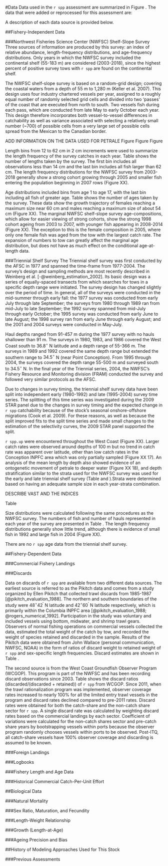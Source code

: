 <!-- ************DATA SECTION**************************************** -->
#Data
Data used in the `r spp` assessment are summarized in Figure \ref{fig:data_plot}. The data that were added or reprocessed for this assessment are:

\begin{enumerate}
  \item Commerical catches (2015-2018)
  \item Observed discard rates (2014-2017)
  \item Northwest Fishereis Science Center Shelf-Slope Survey (2015-2018)
\end{enumerate}

A description of each data source is provided below.

<!-- ********************************************************************** -->
<!-- ************FISHERY-INDEPENDENT DATA********************************** -->
<!-- ********************************************************************** -->

##Fishery-Independent Data

###Northwest Fisheries Science Center (NWFSC) Shelf-Slope Survey
Three sources of information are produced by this survey: an index of relative abundance, length-frequency distributions, and age-frequency distributions. Only years in which the NWFSC survey included the continental shelf (55-183 m) are considered (2003-2018), since the highest percent of positive survey tows with ` r spp` are found on the continental shelf.

The NWFSC shelf-slope survey is based on a random-grid design; covering the coastal waters from a depth of 55 m to 1,280 m (Keller et al. 2007). This design uses four industry chartered vessels per year, assigned to a roughly equal number of randomly selected grid cells and divided into two 'passes' of the coast that are executed from north to south. Two vessels fish during each pass, which are conducted from late May to early October each year. This design therefore incorporates both vessel-to-vessel differences in catchability as well as variance associated with selecting a relatively small number (~700) of possible cells from a very large set of possible cells spread from the Mexican to the Canadian border. 

ADD INFORMATION ON THE DATA USED FOR PETRALE
Figure \ref{tab:strata}
Figure \ref{tab:strata_nwfsc}
Figure \ref{tab:Index_Summary}


Length bins from 12 to 62 cm in 2 cm increments were used to summarize the length frequency of the survey catches in each year. Table \ref{NWcomb_Lengths} shows the number of lengths taken by the survey. The first bin includes all observations less than 14 cm and the last bin includes all fish larger than 62 cm. The length frequency distributions for the NWFSC survey from 2003-2018 generally show a strong cohort growing through 2005 and smaller fish entering the population beginning in 2007 rows (Figure XX). 

Age distributions included bins from age 1 to age 17, with the last bin including all fish of greater age. Table \ref{NWcomb_Ages} shows the number of ages taken by the survey. These data show the growth trajectory of females reaching a maximum size near 60 cm and males reaching a maximum size of about 54 cm (Figure XX). The marginal NWFSC shelf-slope survey age-compositions, which allow for easier viewing of strong cohorts, show the strong 1998 cohort ageing from 2003 to 2007, with younger fish appearing in 2008-2014 (Figure XX). The exception to this is the female composition in 2005, where only one female fish was aged from the tow with the largest catch rate. The expansion of numbers to tow can greatly affect the marginal age distribution, but does not have as much effect on the conditional age-at-length data.

###Triennial Shelf Survey
The Triennial shelf survey was first conducted by the AFSC in 1977 and spanned the time-frame from 1977-2004. The survey's design and sampling methods are most recently described in Weinberg et al. [-@weinberg_estimation_2002]. Its basic design was a series of equally-spaced transects from which searches for tows in a specific depth range were initiated. The survey design has changed slightly over the period of time. In general, all of the surveys were conducted in the mid-summer through early fall: the 1977 survey was conducted from early July through late September; the surveys from 1980 through 1989 ran from mid-July to late September; the 1992 survey spanned from mid-July through early October; the 1995 survey was conducted from early June to late August; the 1998 survey ran from early June through early August; and the 2001 and 2004 surveys were conducted in May-July.

Haul depths ranged from 91-457 m during the 1977 survey with no hauls shallower than 91 m. The surveys in 1980, 1983, and 1986 covered the West Coast south to $36.8^\circ$ N latitude and a depth range of 55-366 m. The surveys in 1989 and 1992 covered the same depth range but extended the southern range to $34.5^\circ$ N (near Point Conception). From 1995 through 2004, the surveys covered the depth range 55-500 m and surveyed south to $34.5^\circ$ N. In the final year of the Triennial series, 2004, the NWFSC's Fishery Resource and Monitoring division (FRAM) conducted the survey and followed very similar protocols as the AFSC.

Due to changes in survey timing, the triennial shelf survey data have been split into independent early (1980-1992) and late (1995-2004) survey time series. The splitting of this time series was investigated during the 2009 STAR panel due to the changes in survey timing and the expected change in `r spp` catchability because of the stock's seasonal onshore-offshore migrations (Cook et al. 2009). For these reasons, as well as because the split improved fits to the
split time series and made small changes to the estimation of the selectivity curves, the 2009 STAR panel supported the split.

`r spp.up` were encountered throughout the West Coast (Figure XX). Larger catch rates were observed around depths of 100 m but no trend in catch rate was apparent over latitude, other than low catch rates in the Conception INPFC area which was only partially sampled (Figure XX 17). An analysis of the mean length by depth also showed evidence of an ontogenetic movement of petrale to deeper water (Figure XX 18), and depth stratification similar to the strata used for the NWFSC survey was used for the early and late triennial shelf survey (Table \ref{tab:strata_tri_early} and \ref{tab:strata_tri_late}).Strata were determined based on having an adequate sample size in each year-strata combination. 

DESCRIBE VAST AND THE INDICES

Table \ref{tab:Index_Summary}

Size distributions were calculated following the same procedures as the NWFSC survey. The numbers of fish and number of hauls represented in each year of the survey are presented in Table \ref{tab:Triennial_Lengths}. The length frequency distributions generally show little trend, although there is evidence of small fish in 1992 and large fish in 2004 (Figure XX).

There are no `r spp` age data from the triennial shelf survey.  


<!-- ********************************************************************** -->
<!-- ************FISHERY-DEPENDENT DATA************************************ -->
<!-- ********************************************************************** -->
##Fishery-Dependent Data

###Commercial Fishery Landings


###Discards

Data on discards of `r spp` are available from two different data sources.  The earliest source is referred to as the Pikitch data and comes from a study organized by Ellen Pikitch that collected trawl discards from 1985-1987 [@pikitch_evaluation_1988].  The northern and southern boundaries of the study were $48^\circ 42^\prime$ N latitude and $42^\circ 60^\prime$ N latitude respectively, which is primarily within the Columbia INPFC area [@pikitch_evaluation_1988; @rogers_numerical_1992].  Participation in the study was voluntary and included vessels using bottom, midwater, and shrimp trawl gears.  Observers of normal fishing operations on commercial vessels collected the data, estimated the total weight of the catch by tow, and recorded the weight of species retained and discarded in the sample.  Results of the Pikitch data were obtained from John Wallace (personal communication, NWFSC, NOAA) in the form of ratios of discard weight to retained weight of `r spp` and sex-specific length frequencies.  Discard estimates are shown in Table \ref{tab:Discard}.   

The second source is from the West Coast Groundfish Observer Program (WCGOP).  This program is part of the NWFSC and has been recording discard observations since 2003. Table \ref{tab:Discard} shows the discard ratios (discarded/(discarded + retained)) of `r spp` from WCGOP.  Since 2011, when the trawl rationalization program was implemented, observer coverage rates increased to nearly 100% for all the limited entry trawl vessels in the program and discard rates declined compared to pre-2011 rates.  Discard rates were obtained for both the catch-share and the non-catch share sector for `r spp`.  A single discard rate was calculated by weighting discard rates based on the commercial landings by each sector.  Coefficient of variations were calculated for the non-catch shares sector and pre-catch share years by bootstrapping vessels within ports because the observer program randomly chooses vessels within ports to be observed. Post-ITQ, all catch-share vessels have 100% observer coverage and discarding is assumed to be known.

###Foreign Landings 

###Logbooks

###Fishery Length and Age Data



\begin{centering}

Input effN = $N_{\text{trips}} + 0.138 * N_{\text{fish}}$ if $N_{\text{fish}}/N_{\text{trips}}$ is $<$ 44

Input effN = $7.06 * N_{\text{trips}}$ if $N_{\text{fish}}/N_{\text{trips}}$ is $\geq$ 44

\end{centering}




###Historical Commercial Catch-Per-Unit Effort


<!--************BIOLOGICAL DATA*********************************************-->
##Biological Data

###Natural Mortality
    


###Sex Ratio, Maturation, and Fecundity



###Length-Weight Relationship

###Growth (Length-at-Age)


###Ageing Precision and Bias



<!-- ********************************************************************** -->
<!-- ***********HISTORY AND CURRENT ASSESSMENT***************************** -->
<!-- ********************************************************************** -->
##History of Modeling Approaches Used for This Stock

###Previous Assessments




